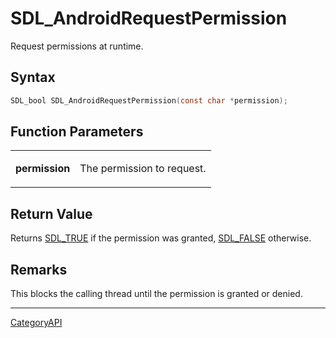 = SDL_AndroidRequestPermission =

Request permissions at runtime.

== Syntax ==

<syntaxhighlight lang='c'>
SDL_bool SDL_AndroidRequestPermission(const char *permission);
</syntaxhighlight>

== Function Parameters ==

{|
|'''permission'''
|The permission to request.
|}

== Return Value ==

Returns [[SDL_TRUE]] if the permission was granted, [[SDL_FALSE]]
otherwise.

== Remarks ==

This blocks the calling thread until the permission is granted or denied.

----
[[CategoryAPI]]


